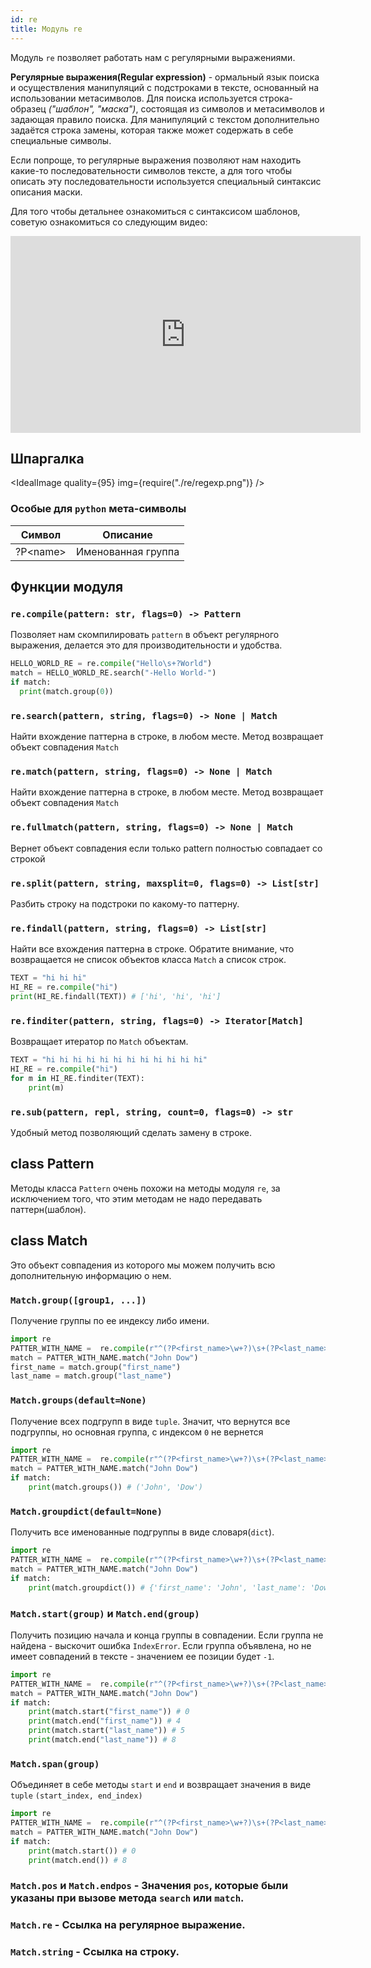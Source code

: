 ```yaml
---
id: re
title: Модуль re
---
```



<Link
  title="re - Python documentation"
  href="https://docs.python.org/3/library/re.html"
/>

<Link
  title="Regex101"
  href="https://regex101.com/"
  caption="Сервис позволяющий визуально/онлайн проверять наши регулярки"
/>

Модуль `re` позволяет работать нам с регулярными выражениями.

**Регулярные выражения(Regular expression)** - ормальный язык поиска и осуществления манипуляций с подстроками в тексте, основанный на использовании метасимволов. Для поиска используется строка-образец _("шаблон", "маска")_, состоящая из символов и метасимволов и задающая правило поиска. Для манипуляций с текстом дополнительно задаётся строка замены, которая также может содержать в себе специальные символы.

Если попроще, то регулярные выражения позволяют нам находить какие-то последовательности символов тексте, а для того чтобы описать эту последовательности используется специальный синтаксис описания маски.

Для того чтобы детальнее ознакомиться с синтаксисом шаблонов, советую ознакомиться со следующим видео:

<iframe
  width="560"
  height="315"
  src="https://www.youtube.com/embed/_pLpx6btq6U"
  frameborder="0"
  allow="accelerometer; autoplay; encrypted-media; gyroscope; picture-in-picture"
  allowfullscreen
></iframe>

## Шпаргалка

<IdealImage quality={95} img={require("./re/regexp.png")} />

### Особые для `python` мета-символы

| Символ    | Описание           |
| --------- | ------------------ |
| ?P<name\> | Именованная группа |

## Функции модуля

### `re.compile(pattern: str, flags=0) -> Pattern`

Позволяет нам скомпилировать `pattern` в объект регулярного выражения, делается это для производительности и удобства.

```python
HELLO_WORLD_RE = re.compile("Hello\s+?World")
match = HELLO_WORLD_RE.search("-Hello World-")
if match:
  print(match.group(0))
```

### `re.search(pattern, string, flags=0) -> None | Match`

Найти вхождение паттерна в строке, в любом месте. Метод возвращает объект совпадения `Match`

### `re.match(pattern, string, flags=0) -> None | Match`

Найти вхождение паттерна в строке, в любом месте. Метод возвращает объект совпадения `Match`

### `re.fullmatch(pattern, string, flags=0) -> None | Match`

Вернет объект совпадения если только pattern полностью совпадает со строкой

### `re.split(pattern, string, maxsplit=0, flags=0) -> List[str]`

Разбить строку на подстроки по какому-то паттерну.

### `re.findall(pattern, string, flags=0) -> List[str]`

Найти все вхождения паттерна в строке. Обратите внимание, что возвращается не список объектов класса `Match` a список строк.

```python
TEXT = "hi hi hi"
HI_RE = re.compile("hi")
print(HI_RE.findall(TEXT)) # ['hi', 'hi', 'hi']
```

### `re.finditer(pattern, string, flags=0) -> Iterator[Match]`

Возвращает итератор по `Match` объектам.

```python
TEXT = "hi hi hi hi hi hi hi hi hi hi hi hi"
HI_RE = re.compile("hi")
for m in HI_RE.finditer(TEXT):
    print(m)
```

### `re.sub(pattern, repl, string, count=0, flags=0) -> str`

Удобный метод позволяющий сделать замену в строке.

## class Pattern

Методы класса `Pattern` очень похожи на методы модуля `re`, за исключением того, что этим методам не надо передавать паттерн(шаблон).

## class Match

Это объект совпадения из которого мы можем получить всю дополнительную информацию о нем.

### `Match.group([group1, ...])`

Получение группы по ее индексу либо имени.

```python
import re
PATTER_WITH_NAME =  re.compile(r"^(?P<first_name>\w+?)\s+(?P<last_name>\w+?)$")
match = PATTER_WITH_NAME.match("John Dow")
first_name = match.group("first_name")
last_name = match.group("last_name")
```

### `Match.groups(default=None)`

Получение всех подгрупп в виде `tuple`. Значит, что вернутся все подгруппы, но основная группа, с индексом `0` не вернется

```python
import re
PATTER_WITH_NAME =  re.compile(r"^(?P<first_name>\w+?)\s+(?P<last_name>\w+?)$")
match = PATTER_WITH_NAME.match("John Dow")
if match:
    print(match.groups()) # ('John', 'Dow')
```

### `Match.groupdict(default=None)`

Получить все именованные подгруппы в виде словаря(`dict`).

```python
import re
PATTER_WITH_NAME =  re.compile(r"^(?P<first_name>\w+?)\s+(?P<last_name>\w+?)$")
match = PATTER_WITH_NAME.match("John Dow")
if match:
    print(match.groupdict()) # {'first_name': 'John', 'last_name': 'Dow'}
```

### `Match.start(group)` и `Match.end(group)`

Получить позицию начала и конца группы в совпадении.
Если группа не найдена - выскочит ошибка `IndexError`.
Если группа объявлена, но не имеет совпадений в тексте - значением ее позиции будет `-1`.

```python
import re
PATTER_WITH_NAME =  re.compile(r"^(?P<first_name>\w+?)\s+(?P<last_name>\w+?)$")
match = PATTER_WITH_NAME.match("John Dow")
if match:
    print(match.start("first_name")) # 0
    print(match.end("first_name")) # 4
    print(match.start("last_name")) # 5
    print(match.end("last_name")) # 8
```

### `Match.span(group)`

Объединяет в себе методы `start` и `end` и возвращает значения в виде `tuple` `(start_index, end_index)`

```python
import re
PATTER_WITH_NAME =  re.compile(r"^(?P<first_name>\w+?)\s+(?P<last_name>\w+?)$")
match = PATTER_WITH_NAME.match("John Dow")
if match:
    print(match.start()) # 0
    print(match.end()) # 8
```

### `Match.pos` и `Match.endpos` - Значения `pos`, которые были указаны при вызове метода `search` или `match`.

### `Match.re` - Ссылка на регулярное выражение.

### `Match.string` - Ссылка на строку.
